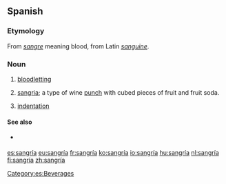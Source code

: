 {{also|sangria}}
==Spanish==

===Etymology===
From ''[[sangre]]'' meaning blood, from Latin ''[[sanguine]]''.

===Noun===
{{es-noun|f}}

# {{label|es|medicine}} [[bloodletting]]
# {{label|es|beverage}} [[sangria]]; a type of wine [[punch]] with cubed pieces of fruit and fruit soda.
# {{label|es|typography}} [[indentation]]

====See also====
* {{l|es|sangrita}} {{g|f}}

[[Category:es:Beverages]]

[[es:sangría]]
[[eu:sangría]]
[[fr:sangría]]
[[ko:sangría]]
[[io:sangría]]
[[hu:sangría]]
[[nl:sangría]]
[[fi:sangría]]
[[zh:sangría]]
